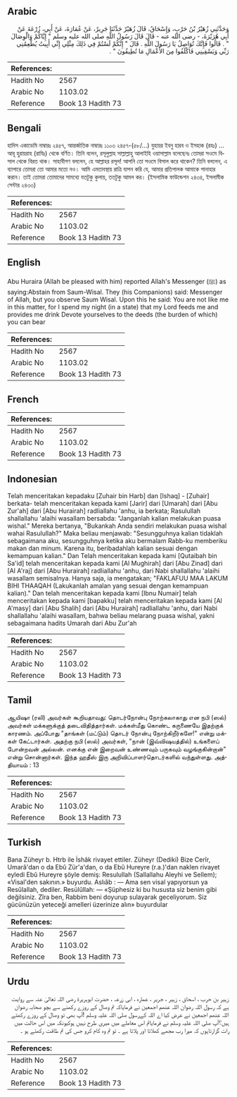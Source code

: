 ## Arabic


<div dir="rtl" lang="ar" style={{fontSize:'larger',backgroundColor:'#f8f9fa',padding:20}}>
وَحَدَّثَنِي زُهَيْرُ بْنُ حَرْبٍ، وَإِسْحَاقُ، قَالَ زُهَيْرٌ حَدَّثَنَا جَرِيرٌ، عَنْ عُمَارَةَ، عَنْ أَبِي، زُرْعَةَ عَنْ أَبِي هُرَيْرَةَ، - رضى الله عنه - قَالَ قَالَ رَسُولُ اللَّهِ صلى الله عليه وسلم ‏"‏ إِيَّاكُمْ وَالْوِصَالَ ‏"‏ ‏.‏ قَالُوا فَإِنَّكَ تُوَاصِلُ يَا رَسُولَ اللَّهِ ‏.‏ قَالَ ‏"‏ إِنَّكُمْ لَسْتُمْ فِي ذَلِكَ مِثْلِي إِنِّي أَبِيتُ يُطْعِمُنِي رَبِّي وَيَسْقِينِي فَاكْلَفُوا مِنَ الأَعْمَالِ مَا تُطِيقُونَ ‏"‏ ‏.‏
</div>
<div style={{backgroundColor:'#f8f9fa',padding:20, marginBottom: 10}}><table> <thead> <tr> <th>References:</th> <th></th> </tr> </thead> <tbody><tr><td>Hadith No</td><td>2567</td></tr><tr><td>Arabic No</td><td>1103.02</td></tr><tr><td>Reference</td><td>Book 13 Hadith 73</td></tr></tbody></table></div>

## Bengali


<div dir="ltr" lang="bn" style={{fontSize:'larger',backgroundColor:'#f8f9fa',padding:20}}>
হাদিস একাডেমি নাম্বারঃ ২৪৫৭, আন্তর্জাতিক নাম্বারঃ ১১০৩ ২৪৫৭-(৫৮/...) যুহায়র ইবনু হারব ও ইসহাক (রহঃ) ... আবূ হুরায়রাহ (রাযিঃ) থেকে বর্ণিত। তিনি বলেন, রসূলুল্লাহ সাল্লাল্লাহু আলাইহি ওয়াসাল্লাম বলেছেনঃ তোমরা সওমে বিসাল থেকে বিরত থাক। সাহাবীগণ বললেন, হে আল্লাহর রসূল! আপনি তো সওমে বিসাল করে থাকেন? তিনি বললেন, এ ব্যাপারে তোমরা তো আমার মতো নও। আমি এমতাবস্থায় রাত্রি যাপন করি যে, আমার প্রতিপালক আমাকে পানাহার করান। তাই তোমরা তোমাদের সামথ্যে যতটুকু কুলায়, ততটুকু আমল কর। (ইসলামিক ফাউন্ডেশন ২৪৩৪, ইসলামীক সেন্টার ২৪৩৩)
</div>
<div style={{backgroundColor:'#f8f9fa',padding:20, marginBottom: 10}}><table> <thead> <tr> <th>References:</th> <th></th> </tr> </thead> <tbody><tr><td>Hadith No</td><td>2567</td></tr><tr><td>Arabic No</td><td>1103.02</td></tr><tr><td>Reference</td><td>Book 13 Hadith 73</td></tr></tbody></table></div>

## English


<div dir="ltr" lang="en" style={{fontSize:'larger',backgroundColor:'#f8f9fa',padding:20}}>
Abu Huraira (Allah be pleased with him) reported Allah's Messenger (ﷺ) as saying:Abstain from Saum-Wisal. They (his Companions) said: Messenger of Allah, but you observe Saum Wisal. Upon this he said: You are not like me in this matter, for I spend my night (in a state) that my Lord feeds me and provides me drink Devote yourselves to the deeds (the burden of which) you can bear
</div>
<div style={{backgroundColor:'#f8f9fa',padding:20, marginBottom: 10}}><table> <thead> <tr> <th>References:</th> <th></th> </tr> </thead> <tbody><tr><td>Hadith No</td><td>2567</td></tr><tr><td>Arabic No</td><td>1103.02</td></tr><tr><td>Reference</td><td>Book 13 Hadith 73</td></tr></tbody></table></div>

## French


<div dir="ltr" lang="fr" style={{fontSize:'larger',backgroundColor:'#f8f9fa',padding:20}}>

</div>
<div style={{backgroundColor:'#f8f9fa',padding:20, marginBottom: 10}}><table> <thead> <tr> <th>References:</th> <th></th> </tr> </thead> <tbody><tr><td>Hadith No</td><td>2567</td></tr><tr><td>Arabic No</td><td>1103.02</td></tr><tr><td>Reference</td><td>Book 13 Hadith 73</td></tr></tbody></table></div>

## Indonesian


<div dir="ltr" lang="id" style={{fontSize:'larger',backgroundColor:'#f8f9fa',padding:20}}>
Telah menceritakan kepadaku [Zuhair bin Harb] dan [Ishaq] - [Zuhair] berkata- telah menceritakan kepada kami [Jarir] dari [Umarah] dari [Abu Zur'ah] dari [Abu Hurairah] radliallahu 'anhu, ia berkata; Rasulullah shallallahu 'alaihi wasallam bersabda: "Janganlah kalian melakukan puasa wishal." Mereka bertanya, "Bukankah Anda sendiri melakukan puasa wishal wahai Rasulullah?" Maka beliau menjawab: "Sesungguhnya kalian tidaklah sebagaimana aku, sesungguhnya ketika aku bermalam Rabb-ku memberiku makan dan minum. Karena itu, beribadahlah kalian sesuai dengan kemampuan kalian." Dan Telah menceritakan kepada kami [Qutaibah bin Sa'id] telah menceritakan kepada kami [Al Mughirah] dari [Abu Zinad] dari [Al A'raj] dari [Abu Hurairah] radliallahu 'anhu, dari Nabi shallallahu 'alaihi wasallam semisalnya. Hanya saja, ia mengatakan; "FAKLAFUU MAA LAKUM BIHI THAAQAH (Lakukanlah amalan yang sesuai dengan kemampuan kalian)." Dan telah menceritakan kepada kami [Ibnu Numair] telah menceritakan kepada kami [bapakku] telah menceritakan kepada kami [Al A'masy] dari [Abu Shalih] dari [Abu Hurairah] radliallahu 'anhu, dari Nabi shallallahu 'alaihi wasallam, bahwa beliau melarang puasa wishal, yakni sebagaimana hadits Umarah dari Abu Zur'ah
</div>
<div style={{backgroundColor:'#f8f9fa',padding:20, marginBottom: 10}}><table> <thead> <tr> <th>References:</th> <th></th> </tr> </thead> <tbody><tr><td>Hadith No</td><td>2567</td></tr><tr><td>Arabic No</td><td>1103.02</td></tr><tr><td>Reference</td><td>Book 13 Hadith 73</td></tr></tbody></table></div>

## Tamil


<div dir="ltr" lang="ta" style={{fontSize:'larger',backgroundColor:'#f8f9fa',padding:20}}>
ஆயிஷா (ரலி) அவர்கள் கூறியதாவது: தொடர்நோன்பு நோற்கலாகாது என நபி (ஸல்) அவர்கள் மக்களுக்குத் தடைவிதித்தார்கள். மக்கள்மீது கொண்ட கருணையே இதற்குக் காரணம். அப்போது "தாங்கள் (மட்டும்) தொடர் நோன்பு நோற்கிறீர்களே!" என்று மக்கள் கேட்டார்கள். அதற்கு நபி (ஸல்) அவர்கள், "நான் (இவ்விஷயத்தில்) உங்களைப் போன்றவன் அல்லன். எனக்கு என் இறைவன் உண்ணவும் பருகவும் வழங்குகின்றான்" என்று சொன்னார்கள். இந்த ஹதீஸ் இரு அறிவிப்பாளர்தொடர்களில் வந்துள்ளது. அத்தியாயம் : 13
</div>
<div style={{backgroundColor:'#f8f9fa',padding:20, marginBottom: 10}}><table> <thead> <tr> <th>References:</th> <th></th> </tr> </thead> <tbody><tr><td>Hadith No</td><td>2567</td></tr><tr><td>Arabic No</td><td>1103.02</td></tr><tr><td>Reference</td><td>Book 13 Hadith 73</td></tr></tbody></table></div>

## Turkish


<div dir="ltr" lang="tr" style={{fontSize:'larger',backgroundColor:'#f8f9fa',padding:20}}>
Bana Züheyr b. Htrb ile İshâk rivayet ettiler. Züheyr (Dediki) Bize Cerîr, Umarâ'dan o da Ebû Zür'a'dan, o da Ebû Hureyre (r.a.)'dan naklen rivayet eyledi Ebû Hureyre şöyle demiş: Resulullah (Sallallahu Aleyhi ve Sellem); «Visal'den sakının.» buyurdu. Aslıâb : — Ama sen visal yapıyorsun ya Resûlallah, dediler. Resülûllah: — «Şüphesiz ki bu hususta siz benim gibi değilsiniz. Zîra ben, Rabbim beni doyurup sulayarak geceliyorum. Siz gücünüzün yeteceği amelleri üzerinize alın» buyurdular
</div>
<div style={{backgroundColor:'#f8f9fa',padding:20, marginBottom: 10}}><table> <thead> <tr> <th>References:</th> <th></th> </tr> </thead> <tbody><tr><td>Hadith No</td><td>2567</td></tr><tr><td>Arabic No</td><td>1103.02</td></tr><tr><td>Reference</td><td>Book 13 Hadith 73</td></tr></tbody></table></div>

## Urdu


<div dir="rtl" lang="ur" style={{fontSize:'larger',backgroundColor:'#f8f9fa',padding:20}}>
زہیر بن حرب ، اسحاق ، زہیر ، جریر ، عمارہ ، ابی زرعہ ، حضرت ابوہریرۃ رضی اللہ تعالیٰ عنہ سے روایت ہے کہ رسول اللہ رضوان اللہ عنھم اجمعین نے فرمایاکہ تم وصال کے روزے رکھنے سے بچو صحابہ رضوان اللہ عنھم اجمعین نے عرض کیا اے اللہ کےرسول صلی اللہ علیہ وسلم !آپ بھی تو وصال کے روزے رکھتے ہیں؟آپ صلی اللہ علیہ وسلم نے فرمایاتم اس معاملے میں میری طرح نہیں ہوکیونکہ میں اس حالت میں رات گزارتاہوں کہ میرا رب مجھے کھلاتا اور پلاتا ہے ۔ تو تم وہ کام کرو جس کی تم طاقت رکھتے ہو ۔
</div>
<div style={{backgroundColor:'#f8f9fa',padding:20, marginBottom: 10}}><table> <thead> <tr> <th>References:</th> <th></th> </tr> </thead> <tbody><tr><td>Hadith No</td><td>2567</td></tr><tr><td>Arabic No</td><td>1103.02</td></tr><tr><td>Reference</td><td>Book 13 Hadith 73</td></tr></tbody></table></div>